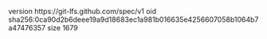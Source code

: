 version https://git-lfs.github.com/spec/v1
oid sha256:0ca90d2b6deee19a9d18683ec1a981b016635e4256607058b1064b7a47476357
size 1679
